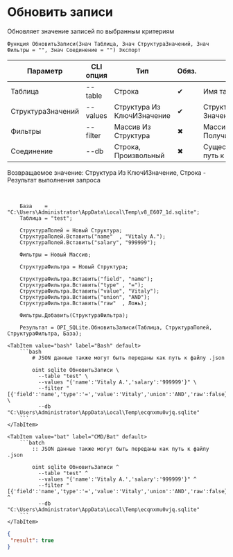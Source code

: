 ﻿---
sidebar_position: 5
---


# Обновить записи
 Обновляет значение записей по выбранным критериям



`Функция ОбновитьЗаписи(Знач Таблица, Знач СтруктураЗначений, Знач Фильтры = "", Знач Соединение = "") Экспорт`

  | Параметр | CLI опция | Тип | Обяз. | Назначение |
  |-|-|-|-|-|
  | Таблица | --table | Строка | &#x2714; | Имя таблицы |
  | СтруктураЗначений | --values | Структура Из КлючИЗначение | &#x2714; | Структура значений: Ключ > поле, Значение > значение поля |
  | Фильтры | --filter | Массив Из Структура | &#x2716; | Массив фильтров. См. ПолучитьСтруктуруФильтраЗаписей |
  | Соединение | --db | Строка, Произвольный | &#x2716; | Существующее соединение или путь к базе |

  
  Возвращаемое значение:   Структура Из КлючИЗначение, Строка - Результат выполнения запроса

<br/>




```bsl title="Пример использования для 1С:Предприятие/OneScript"
    База    = "C:\Users\Administrator\AppData\Local\Temp\v8_E607_1d.sqlite";
    Таблица = "test";

    СтруктураПолей = Новый Структура;
    СтруктураПолей.Вставить("name"  , "Vitaly A.");
    СтруктураПолей.Вставить("salary", "999999");

    Фильтры = Новый Массив;

    СтруктураФильтра = Новый Структура;

    СтруктураФильтра.Вставить("field", "name");
    СтруктураФильтра.Вставить("type" , "=");
    СтруктураФильтра.Вставить("value", "Vitaly");
    СтруктураФильтра.Вставить("union", "AND");
    СтруктураФильтра.Вставить("raw"  , Ложь);

    Фильтры.Добавить(СтруктураФильтра);

    Результат = OPI_SQLite.ОбновитьЗаписи(Таблица, СтруктураПолей, СтруктураФильтра, База);
```
    

 <Tabs>
  
    <TabItem value="bash" label="Bash" default>
        ```bash
            # JSON данные также могут быть переданы как путь к файлу .json
            
            oint sqlite ОбновитьЗаписи \
              --table "test" \
              --values "{'name':'Vitaly A.','salary':'999999'}" \
              --filter "[{'field':'name','type':'=','value':'Vitaly','union':'AND','raw':false}]" \
              --db "C:\Users\Administrator\AppData\Local\Temp\ecqnxmu0vjq.sqlite"
        ```
    </TabItem>
  
    <TabItem value="bat" label="CMD/Bat" default>
        ```batch
            :: JSON данные также могут быть переданы как путь к файлу .json
            
            oint sqlite ОбновитьЗаписи ^
              --table "test" ^
              --values "{'name':'Vitaly A.','salary':'999999'}" ^
              --filter "[{'field':'name','type':'=','value':'Vitaly','union':'AND','raw':false}]" ^
              --db "C:\Users\Administrator\AppData\Local\Temp\ecqnxmu0vjq.sqlite"
        ```
    </TabItem>
</Tabs>


```json title="Результат"
{
 "result": true
}
```
